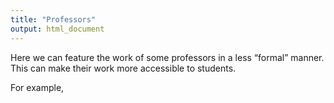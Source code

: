 ```yaml
---
title: "Professors"
output: html_document
---
```


Here we can feature the work of some professors in a less "formal" manner. This can make their work more accessible to students. 

For example, 



